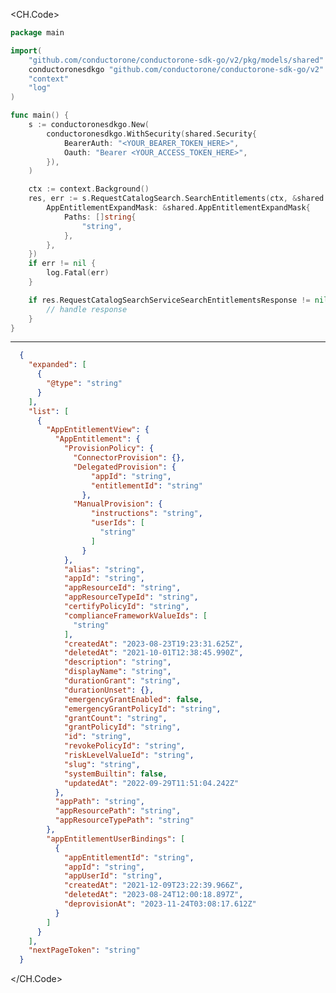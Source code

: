 
<CH.Code>
```go SearchEntitlements.go
package main

import(
	"github.com/conductorone/conductorone-sdk-go/v2/pkg/models/shared"
	conductoronesdkgo "github.com/conductorone/conductorone-sdk-go/v2"
	"context"
	"log"
)

func main() {
    s := conductoronesdkgo.New(
        conductoronesdkgo.WithSecurity(shared.Security{
            BearerAuth: "<YOUR_BEARER_TOKEN_HERE>",
            Oauth: "Bearer <YOUR_ACCESS_TOKEN_HERE>",
        }),
    )

    ctx := context.Background()
    res, err := s.RequestCatalogSearch.SearchEntitlements(ctx, &shared.RequestCatalogSearchServiceSearchEntitlementsRequest{
        AppEntitlementExpandMask: &shared.AppEntitlementExpandMask{
            Paths: []string{
                "string",
            },
        },
    })
    if err != nil {
        log.Fatal(err)
    }

    if res.RequestCatalogSearchServiceSearchEntitlementsResponse != nil {
        // handle response
    }
}
```
---

```json Example Response
  {
    "expanded": [
      {
        "@type": "string"
      }
    ],
    "list": [
      {
        "AppEntitlementView": {
          "AppEntitlement": {
            "ProvisionPolicy": {
              "ConnectorProvision": {},
              "DelegatedProvision": {
                  "appId": "string",
                  "entitlementId": "string"
                },
              "ManualProvision": {
                  "instructions": "string",
                  "userIds": [
                    "string"
                  ]
                }
            },
            "alias": "string",
            "appId": "string",
            "appResourceId": "string",
            "appResourceTypeId": "string",
            "certifyPolicyId": "string",
            "complianceFrameworkValueIds": [
              "string"
            ],
            "createdAt": "2023-08-23T19:23:31.625Z",
            "deletedAt": "2021-10-01T12:38:45.990Z",
            "description": "string",
            "displayName": "string",
            "durationGrant": "string",
            "durationUnset": {},
            "emergencyGrantEnabled": false,
            "emergencyGrantPolicyId": "string",
            "grantCount": "string",
            "grantPolicyId": "string",
            "id": "string",
            "revokePolicyId": "string",
            "riskLevelValueId": "string",
            "slug": "string",
            "systemBuiltin": false,
            "updatedAt": "2022-09-29T11:51:04.242Z"
          },
          "appPath": "string",
          "appResourcePath": "string",
          "appResourceTypePath": "string"
        },
        "appEntitlementUserBindings": [
          {
            "appEntitlementId": "string",
            "appId": "string",
            "appUserId": "string",
            "createdAt": "2021-12-09T23:22:39.966Z",
            "deletedAt": "2023-08-24T12:00:18.897Z",
            "deprovisionAt": "2023-11-24T03:08:17.612Z"
          }
        ]
      }
    ],
    "nextPageToken": "string"
  }
```
</CH.Code>
